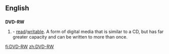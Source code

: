 ==English==

==={{initialism}}===
'''DVD-RW'''

# {{w|Digital Versatile Disc}} - [[read]]/[[writable]]. A form of digital media that is similar to a CD, but has far greater capacity and can be written to more than once.

[[fi:DVD-RW]]
[[zh:DVD-RW]]